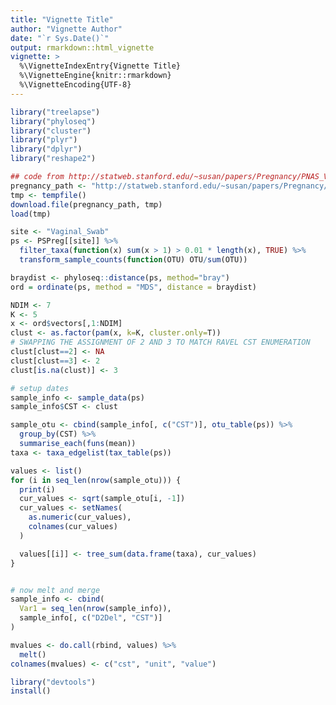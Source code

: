 ```yaml
---
title: "Vignette Title"
author: "Vignette Author"
date: "`r Sys.Date()`"
output: rmarkdown::html_vignette
vignette: >
  %\VignetteIndexEntry{Vignette Title}
  %\VignetteEngine{knitr::rmarkdown}
  %\VignetteEncoding{UTF-8}
---
```


```r
library("treelapse")
library("phyloseq")
library("cluster")
library("plyr")
library("dplyr")
library("reshape2")
```

```r
## code from http://statweb.stanford.edu/~susan/papers/Pregnancy/PNAS_Vaginal_Analysis.Rmd
pregnancy_path <- "http://statweb.stanford.edu/~susan/papers/Pregnancy/PregnancyClosed15.Rdata"
tmp <- tempfile()
download.file(pregnancy_path, tmp)
load(tmp)

site <- "Vaginal_Swab"
ps <- PSPreg[[site]] %>%
  filter_taxa(function(x) sum(x > 1) > 0.01 * length(x), TRUE) %>%
  transform_sample_counts(function(OTU) OTU/sum(OTU))

braydist <- phyloseq::distance(ps, method="bray")
ord = ordinate(ps, method = "MDS", distance = braydist)

NDIM <- 7
K <- 5
x <- ord$vectors[,1:NDIM]
clust <- as.factor(pam(x, k=K, cluster.only=T))
# SWAPPING THE ASSIGNMENT OF 2 AND 3 TO MATCH RAVEL CST ENUMERATION
clust[clust==2] <- NA
clust[clust==3] <- 2
clust[is.na(clust)] <- 3

# setup dates
sample_info <- sample_data(ps)
sample_info$CST <- clust
```

```r
sample_otu <- cbind(sample_info[, c("CST")], otu_table(ps)) %>%
  group_by(CST) %>%
  summarise_each(funs(mean))
taxa <- taxa_edgelist(tax_table(ps))

values <- list()
for (i in seq_len(nrow(sample_otu))) {
  print(i)
  cur_values <- sqrt(sample_otu[i, -1])
  cur_values <- setNames(
    as.numeric(cur_values),
    colnames(cur_values)
  )

  values[[i]] <- tree_sum(data.frame(taxa), cur_values)
}


# now melt and merge
sample_info <- cbind(
  Var1 = seq_len(nrow(sample_info)),
  sample_info[, c("D2Del", "CST")]
)

mvalues <- do.call(rbind, values) %>%
  melt()
colnames(mvalues) <- c("cst", "unit", "value")
```

```r
library("devtools")
install()

```
